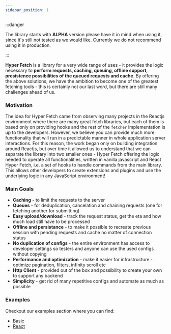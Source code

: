 ```yaml
---
sidebar_position: 1
---
```


:::danger

The library starts with **ALPHA** version please have it in mind when using it, since it's still not tested as we would
like. Currently we do not recommend using it in production.

:::

**Hyper Fetch** is a library for a very wide range of uses - it provides the logic necessary to **perform requests,
caching, queuing, offline support, presistence possibilities of the queued requests and cache**. By offering the above
solutions, we have the ambition to become one of the greatest fetching tools - this is certainly not our last word, but
there are still many challenges ahead of us.

### Motivation

The idea for Hyper Fetch came from observing many projects in the Reactjs environment where there are many great fetch
libraries, but each of them is based only on providing hooks and the rest of the `fetcher` implementation is up to the
developers. However, we believe you can provide much more functionality that will run in a predictable manner in whole
application server interactions. For this reason, the work began only on building integration around Reactjs, but over
time it allowed us to understand that we can separate the library into two smaller ones - Hyper Fetch offering the logic
needed to operate all functionalities, written in vanilla javascript and React Hyper Fetch, i.e. a set of hooks to
handle commands from the main library. This allows other developers to create extensions and plugins and use the
underlying logic in any JavaScript environment!

### Main Goals

- **Caching** - to limit the requests to the server
- **Queues** - for deduplication, cancelation and chaining requests (one for fetching another for submitting)
- **Easy upload/download** - track the request status, get the eta and how much load still have to be processed
- **Offline and persistance** - to make it possible to recreate previous session with pending requests and cache no
  matter of connection status
- **No duplication of configs** - the entire environment has access to developer settings so testers and anyone can use
  the used configs without copying
- **Performance and optimization** - make it easier for infrastructure - optimize pagination, filters, infinity scroll
  etc
- **Http Client** - provided out of the box and possibility to create your own to support any backend
- **Simplicity** - get rid of many repetitive configs and automate as much as possible

### Examples

Checkout our examples section where you can find:

- [Basic](/examples/Basic)
- [React](/examples/React)
